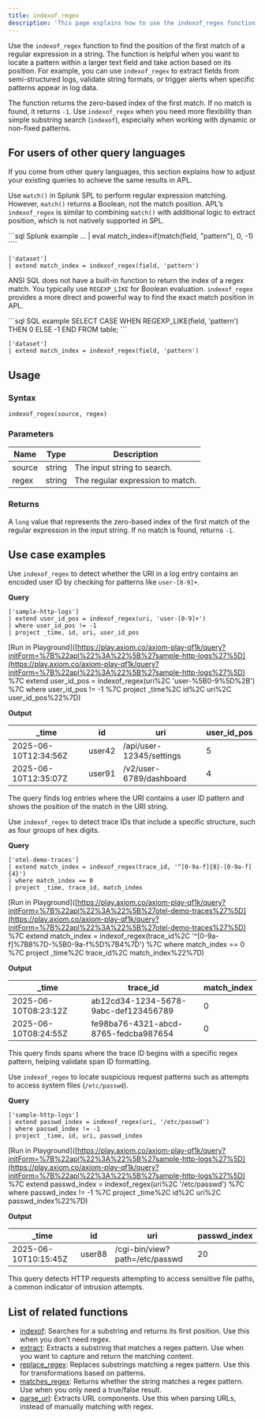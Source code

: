 ```yaml
---
title: indexof_regex
description: 'This page explains how to use the indexof_regex function in APL.'
---
```


Use the `indexof_regex` function to find the position of the first match of a regular expression in a string. The function is helpful when you want to locate a pattern within a larger text field and take action based on its position. For example, you can use `indexof_regex` to extract fields from semi-structured logs, validate string formats, or trigger alerts when specific patterns appear in log data.

The function returns the zero-based index of the first match. If no match is found, it returns `-1`. Use `indexof_regex` when you need more flexibility than simple substring search (`indexof`), especially when working with dynamic or non-fixed patterns.

## For users of other query languages

If you come from other query languages, this section explains how to adjust your existing queries to achieve the same results in APL.

<AccordionGroup>
<Accordion title="Splunk SPL users">

Use `match()` in Splunk SPL to perform regular expression matching. However, `match()` returns a Boolean, not the match position. APL’s `indexof_regex` is similar to combining `match()` with additional logic to extract position, which is not natively supported in SPL.

<CodeGroup>
```sql Splunk example
... | eval match_index=if(match(field, "pattern"), 0, -1)
````

```kusto APL equivalent
['dataset']
| extend match_index = indexof_regex(field, 'pattern')
```

</CodeGroup>

</Accordion>
<Accordion title="ANSI SQL users">

ANSI SQL does not have a built-in function to return the index of a regex match. You typically use `REGEXP_LIKE` for Boolean evaluation. `indexof_regex` provides a more direct and powerful way to find the exact match position in APL.

<CodeGroup>
```sql SQL example
SELECT CASE WHEN REGEXP_LIKE(field, 'pattern') THEN 0 ELSE -1 END FROM table;
```

```kusto APL equivalent
['dataset']
| extend match_index = indexof_regex(field, 'pattern')
```

</CodeGroup>

</Accordion>
</AccordionGroup>

## Usage

### Syntax

```kusto
indexof_regex(source, regex)
```

### Parameters

| Name   | Type   | Description                      |
| ------ | ------ | -------------------------------- |
| source | string | The input string to search.      |
| regex  | string | The regular expression to match. |

### Returns

A `long` value that represents the zero-based index of the first match of the regular expression in the input string. If no match is found, returns `-1`.

## Use case examples

<Tabs>
<Tab title="Log analysis">

Use `indexof_regex` to detect whether the URI in a log entry contains an encoded user ID by checking for patterns like `user-[0-9]+`.

**Query**

```kusto
['sample-http-logs']
| extend user_id_pos = indexof_regex(uri, 'user-[0-9]+')
| where user_id_pos != -1
| project _time, id, uri, user_id_pos
```

\[Run in Playground]\([https://play.axiom.co/axiom-play-qf1k/query?initForm=%7B%22apl%22%3A%22%5B%27sample-http-logs%27%5D](https://play.axiom.co/axiom-play-qf1k/query?initForm=%7B%22apl%22%3A%22%5B%27sample-http-logs%27%5D) %7C extend user\_id\_pos = indexof\_regex(uri%2C 'user-%5B0-9%5D%2B') %7C where user\_id\_pos != -1 %7C project \_time%2C id%2C uri%2C user\_id\_pos%22%7D)

**Output**

| \_time               | id     | uri                      | user\_id\_pos |
| -------------------- | ------ | ------------------------ | ------------- |
| 2025-06-10T12:34:56Z | user42 | /api/user-12345/settings | 5             |
| 2025-06-10T12:35:07Z | user91 | /v2/user-6789/dashboard  | 4             |

The query finds log entries where the URI contains a user ID pattern and shows the position of the match in the URI string.

</Tab>
<Tab title="OpenTelemetry traces">

Use `indexof_regex` to detect trace IDs that include a specific structure, such as four groups of hex digits.

**Query**

```kusto
['otel-demo-traces']
| extend match_index = indexof_regex(trace_id, '^[0-9a-f]{8}-[0-9a-f]{4}')
| where match_index == 0
| project _time, trace_id, match_index
```

\[Run in Playground]\([https://play.axiom.co/axiom-play-qf1k/query?initForm=%7B%22apl%22%3A%22%5B%27otel-demo-traces%27%5D](https://play.axiom.co/axiom-play-qf1k/query?initForm=%7B%22apl%22%3A%22%5B%27otel-demo-traces%27%5D) %7C extend match\_index = indexof\_regex(trace\_id%2C '^\[0-9a-f]%7B8%7D-%5B0-9a-f%5D%7B4%7D') %7C where match\_index == 0 %7C project \_time%2C trace\_id%2C match\_index%22%7D)

**Output**

| \_time               | trace\_id                            | match\_index |
| -------------------- | ------------------------------------ | ------------ |
| 2025-06-10T08:23:12Z | ab12cd34-1234-5678-9abc-def123456789 | 0            |
| 2025-06-10T08:24:55Z | fe98ba76-4321-abcd-8765-fedcba987654 | 0            |

This query finds spans where the trace ID begins with a specific regex pattern, helping validate span ID formatting.

</Tab>
<Tab title="Security logs">

Use `indexof_regex` to locate suspicious request patterns such as attempts to access system files (`/etc/passwd`).

**Query**

```kusto
['sample-http-logs']
| extend passwd_index = indexof_regex(uri, '/etc/passwd')
| where passwd_index != -1
| project _time, id, uri, passwd_index
```

\[Run in Playground]\([https://play.axiom.co/axiom-play-qf1k/query?initForm=%7B%22apl%22%3A%22%5B%27sample-http-logs%27%5D](https://play.axiom.co/axiom-play-qf1k/query?initForm=%7B%22apl%22%3A%22%5B%27sample-http-logs%27%5D) %7C extend passwd\_index = indexof\_regex(uri%2C '/etc/passwd') %7C where passwd\_index != -1 %7C project \_time%2C id%2C uri%2C passwd\_index%22%7D)

**Output**

| \_time               | id     | uri                            | passwd\_index |
| -------------------- | ------ | ------------------------------ | ------------- |
| 2025-06-10T10:15:45Z | user88 | /cgi-bin/view?path=/etc/passwd | 20            |

This query detects HTTP requests attempting to access sensitive file paths, a common indicator of intrusion attempts.

</Tab>
</Tabs>

## List of related functions

* [indexof](/apl/string-functions/indexof): Searches for a substring and returns its first position. Use this when you don’t need regex.
* [extract](/apl/string-functions/extract): Extracts a substring that matches a regex pattern. Use when you want to capture and return the matching content.
* [replace\_regex](/apl/string-functions/replace_regex): Replaces substrings matching a regex pattern. Use this for transformations based on patterns.
* [matches\_regex](/apl/string-functions/matches_regex): Returns whether the string matches a regex pattern. Use when you only need a true/false result.
* [parse\_url](/apl/string-functions/parse_url): Extracts URL components. Use this when parsing URLs, instead of manually matching with regex.
